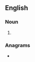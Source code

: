 ==English==

===Noun===
{{head|en|noun form}}

# {{plural of|en|solicitor}}

===Anagrams===
* {{anagrams|en|a=ciiloorsst|os clitoris}}